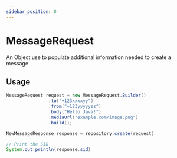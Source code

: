 ```yaml
---
sidebar_position: 0
---
```


# MessageRequest

An Object use to populate additional information needed to create a message

## Usage

```java
MessageRequest request = new MessageRequest.Builder()
                .to("+123xxxxyy")
                .from("+123yyyyyzz")
                .body("Hello Java!")
                .mediaUrl("example.com/image.png")
                .build();

NewMessageResponse response = repository.create(request)

// Print the SID
System.out.println(response.sid)
```